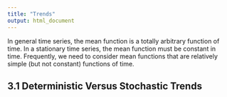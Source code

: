 ```yaml
---
title: "Trends"
output: html_document
---
```


In general time series, the mean function is a totally arbitrary function of time. In a stationary time series, the mean function must be constant in time. Frequently, we need to consider mean functions that are relatively simple (but not constant) functions of time.

## 3.1 Deterministic Versus Stochastic Trends
